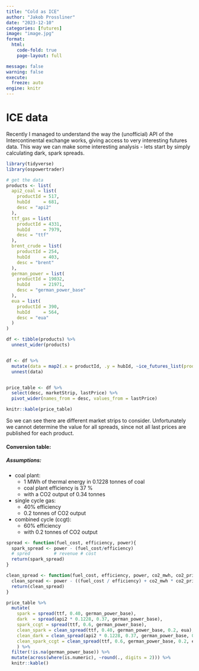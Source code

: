 ```yaml
---
title: "Cold as ICE"
author: "Jakob Prossliner"
date: "2023-12-10"
categories: [futures]
image: "image.jpg"
format:
  html:
    code-fold: true
    page-layout: full

message: false
warning: false
execute:
  freeze: auto
engine: knitr
---
```


# ICE data

Recently I managed to understand the way the (unofficial) API of the Intercontinental exchange works,
giving access to very interesting futures data.
This way we can make some interesting analysis - lets start by simply calculating dark, spark spreads.

```r
library(tidyverse)
library(ospowertrader)

# get the data
products <- list(
  api2_coal = list(
    productId = 517,
    hubId     = 681,
    desc = "api2"
  ),
  ttf_gas = list(
    productId = 4331,
    hubId     = 7979,
    desc = "ttf"
  ),
  brent_crude = list(
    productId = 254,
    hubId     = 403,
    desc = "brent"
  ),
  german_power = list(
    productId = 19032,
    hubId     = 21971,
    desc = "german_power_base"
  ),
  eua = list(
    productId = 390,
    hubId     = 564,
    desc = "eua"
  )
)

df <- tibble(products) %>% 
  unnest_wider(products)


df <- df %>% 
  mutate(data = map2(.x = productId, .y = hubId, ~ice_futures_list(productId = .x, hubId = .y))) %>% 
  unnest(data)


price_table <- df %>%
  select(desc, marketStrip, lastPrice) %>% 
  pivot_wider(names_from = desc, values_from = lastPrice)

knitr::kable(price_table)

```

So we can see there are different market strips to consider. Unfortunately we cannot determine the value for all spreads,
since not all last prices are published for each product.

#### Conversion table:

##### Assumptions:

- coal plant:
  - 1 MWh of thermal energy in 0.1228 tonnes of coal
  - coal plant efficiency is 37 %
  - with a CO2 output of 0.34 tonnes

- single cycle gas:
  - 40% efficiency 
  - 0.2 tonnes of CO2 output

- combined cycle (ccgt): 
  - 60% efficiency 
  - with 0.2 tonnes of CO2 output

```r

spread <- function(fuel_cost, efficiency, power){
  spark_spread <- power - (fuel_cost/efficiency)
  # spred         # revenue # cost
  return(spark_spread)
}

clean_spread <- function(fuel_cost, efficiency, power, co2_mwh, co2_price){
  clean_spread <- power - ((fuel_cost / efficiency) + co2_mwh * co2_price)
  return(clean_spread)
}

price_table %>% 
  mutate(
    spark = spread(ttf, 0.40, german_power_base),
    dark  = spread(api2 * 0.1228, 0.37, german_power_base),
    spark_ccgt = spread(ttf, 0.6, german_power_base),
    clean_spark = clean_spread(ttf, 0.40, german_power_base, 0.2, eua),
    clean_dark = clean_spread(api2 * 0.1228, 0.37, german_power_base, 0.34, eua),
    clean_spark_ccgt = clean_spread(ttf, 0.6, german_power_base, 0.2, eua)
    ) %>% 
  filter(!is.na(german_power_base)) %>% 
  mutate(across(where(is.numeric), ~round(., digits = 2))) %>% 
  knitr::kable()

```

